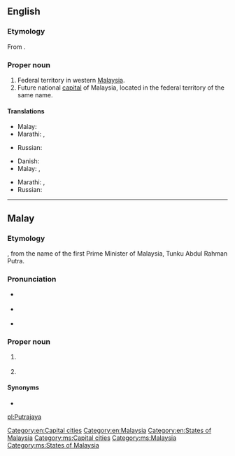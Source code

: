 ==English==
{{wikipedia}}

===Etymology===
From {{etyl|ms}} {{term|Putrajaya|lang=ms}}.

===Proper noun===
{{en-proper noun}}

# Federal territory in western [[Malaysia]].
# Future national [[capital]] of Malaysia, located in the federal territory of the same name.

====Translations====
{{trans-top|federal territory in Malaysia}}
* Malay: {{t-|ms|Putrajaya}}
* Marathi: {{t-|mr|पुत्रजय|tr=putrajaya|sc=Deva}}, {{t-|mr|पुतरजाय|tr=putarajāya|sc=Deva}}
{{trans-mid}}
* Russian: {{t-|ru|Путраджая|f|tr=Putradžája}}
{{trans-bottom}}

{{trans-top|capital of Malaysia}}
* Danish: {{t-|da|Putrajaya}}
* Malay: {{t-|ms|Putrajaya}}, {{t-|ms|Prang Besar}}
{{trans-mid}}
* Marathi: {{t-|mr|पुत्रजय|tr=putrajaya|sc=Deva}}, {{t-|mr|पुतरजाय|tr=putarajāya|sc=Deva}}
* Russian: {{t-|ru|Путраджая|f|tr=Putradžája}}
{{trans-bottom}}

[[Category:en:Capital cities]]
[[Category:en:Malaysia]]
[[Category:en:States of Malaysia]]

----

==Malay==
{{wikipedia|lang=ms}}

===Etymology===
{{compound|putra|gloss1=prince|jaya|gloss2=success|lang=ms}}, from the name of the first Prime Minister of Malaysia, Tunku Abdul Rahman Putra.

===Pronunciation===
* {{a|Johor-Selangor}} {{IPA|/putərəd͡ʒajə/|lang=ms}}
* {{a|Riau-Lingga}} {{IPA|/putərad͡ʒaja/|lang=ms}}
* {{rhymes|ajə|jə|ə|lang=ms}}

===Proper noun===
{{head|ms|proper noun|head={{l|ms|putra|Putra}}{{l|ms|jaya}}}}

# {{l|en|Putrajaya}} {{qualifier|federal territory in Malaysia}}
# {{l|en|Putrajaya}} {{qualifier|capital of Malaysia}}

====Synonyms====
* {{l|ms|Prang Besar}}

[[Category:ms:Capital cities]]
[[Category:ms:Malaysia]]
[[Category:ms:States of Malaysia]]

[[pl:Putrajaya]]